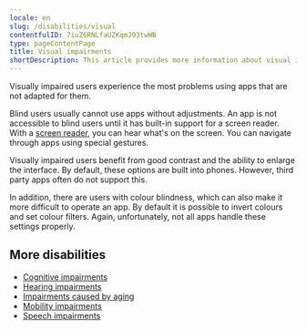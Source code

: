 ```yaml
---
locale: en
slug: /disabilities/visual
contentfulID: 7iuZ6RNLfaUZKqmJ93twWB
type: pageContentPage
title: Visual impairments
shortDescription: This article provides more information about visual impairments.
---
```


Visually impaired users experience the most problems using apps that are not adapted for them.

Blind users usually cannot use apps without adjustments. An app is not accessible to blind users until it has built-in support for a screen reader. With a [screen reader](/en/stats/screen-reader), you can hear what's on the screen. You can navigate through apps using special gestures.

Visually impaired users benefit from good contrast and the ability to enlarge the interface. By default, these options are built into phones. However, third party apps often do not support this.

In addition, there are users with colour blindness, which can also make it more difficult to operate an app. By default it is possible to invert colours and set colour filters. Again, unfortunately, not all apps handle these settings properly.

<TwoColumnBlock>
  <LeftColumn>
    <ColumnRow>
      <Quote
        quote="How many hours a day I use my phone? How many hours do you use your eyes?"
        name="Jesse"
        imageSrc="/img/light/Jesse.png"
        alt="Photo Jesse"
        linkLabel="Read the interview with Jesse"
        url="/en/articles/jesse"
      />
    </ColumnRow>
  </LeftColumn>
  <RightColumn>
    <ColumnRow>
      <Quote
        quote="Accessibility features could also be aesthetically pleasing."
        name="Onno"
        imageSrc="/img/light/Interview met slechtziende gebruiker over mobiele applicaties op telefoons.jpg"
        alt="Photo Onno"
        linkLabel="Read the interview with Onno"
        url="/en/articles/onno"
      />
    </ColumnRow>
  </RightColumn>
</TwoColumnBlock>

## More disabilities

- [Cognitive impairments](/en/articles/disabilities/cognitive)
- [Hearing impairments](/en/articles/disabilities/hearing)
- [Impairments caused by aging](/en/articles/disabilities/aging)
- [Mobility impairments](/en/articles/disabilities/mobility)
- [Speech impairments](/en/articles/disabilities/speech)

## 